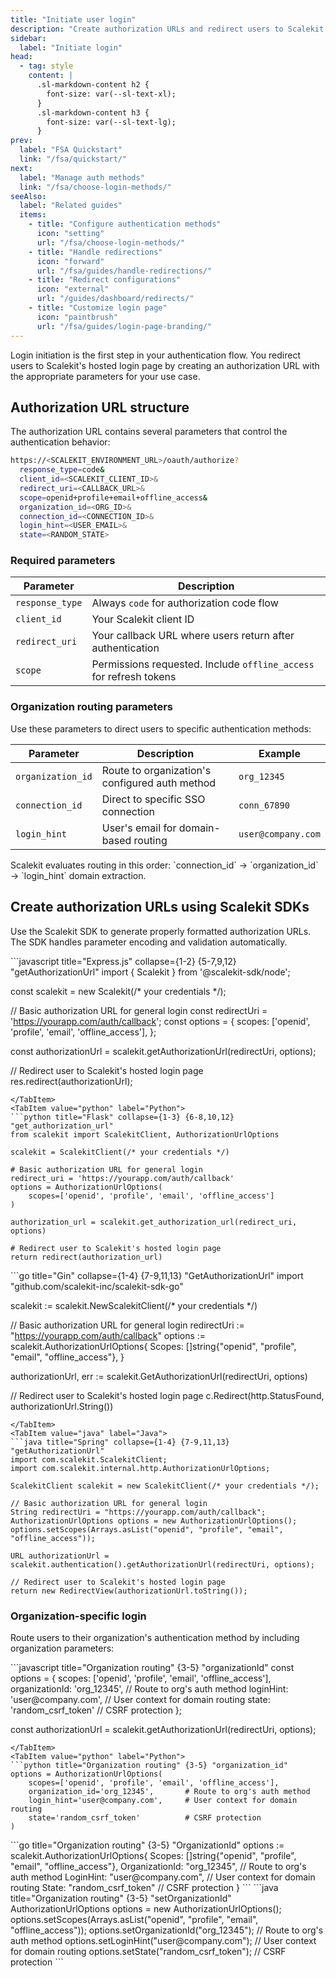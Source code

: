 ```yaml
---
title: "Initiate user login"
description: "Create authorization URLs and redirect users to Scalekit's hosted login page with proper parameters and organization routing."
sidebar:
  label: "Initiate login"
head:
  - tag: style
    content: |
      .sl-markdown-content h2 {
        font-size: var(--sl-text-xl);
      }
      .sl-markdown-content h3 {
        font-size: var(--sl-text-lg);
      }
prev:
  label: "FSA Quickstart"
  link: "/fsa/quickstart/"
next:
  label: "Manage auth methods"
  link: "/fsa/choose-login-methods/"
seeAlso:
  label: "Related guides"
  items:
    - title: "Configure authentication methods"
      icon: "setting"
      url: "/fsa/choose-login-methods/"
    - title: "Handle redirections"
      icon: "forward"
      url: "/fsa/guides/handle-redirections/"
    - title: "Redirect configurations"
      icon: "external"
      url: "/guides/dashboard/redirects/"
    - title: "Customize login page"
      icon: "paintbrush"
      url: "/fsa/guides/login-page-branding/"
---
```


Login initiation is the first step in your authentication flow. You redirect users to Scalekit's hosted login page by creating an authorization URL with the appropriate parameters for your use case.

## Authorization URL structure

The authorization URL contains several parameters that control the authentication behavior:

```sh title="Authorization URL format" showLineNumbers=false
https://<SCALEKIT_ENVIRONMENT_URL>/oauth/authorize?
  response_type=code&
  client_id=<SCALEKIT_CLIENT_ID>&
  redirect_uri=<CALLBACK_URL>&
  scope=openid+profile+email+offline_access&
  organization_id=<ORG_ID>&
  connection_id=<CONNECTION_ID>&
  login_hint=<USER_EMAIL>&
  state=<RANDOM_STATE>
```

### Required parameters

| Parameter | Description |
|-----------|-------------|
| `response_type` | Always `code` for authorization code flow |
| `client_id` | Your Scalekit client ID |
| `redirect_uri` | Your callback URL where users return after authentication |
| `scope` | Permissions requested. Include `offline_access` for refresh tokens |

### Organization routing parameters

Use these parameters to direct users to specific authentication methods:

| Parameter | Description | Example |
|-----------|-------------|---------|
| `organization_id` | Route to organization's configured auth method | `org_12345` |
| `connection_id` | Direct to specific SSO connection | `conn_67890` |
| `login_hint` | User's email for domain-based routing | `user@company.com` |

<Aside type="tip" title="Parameter precedence">
Scalekit evaluates routing in this order: `connection_id` → `organization_id` → `login_hint` domain extraction.
</Aside>

## Create authorization URLs using Scalekit SDKs

Use the Scalekit SDK to generate properly formatted authorization URLs. The SDK handles parameter encoding and validation automatically.

<Tabs syncKey="tech-stack">
<TabItem value="node" label="Node.js">
```javascript title="Express.js" collapse={1-2} {5-7,9,12} "getAuthorizationUrl"
import { Scalekit } from '@scalekit-sdk/node';

const scalekit = new Scalekit(/* your credentials */);

// Basic authorization URL for general login
const redirectUri = 'https://yourapp.com/auth/callback';
const options = {
  scopes: ['openid', 'profile', 'email', 'offline_access'],
};

const authorizationUrl = scalekit.getAuthorizationUrl(redirectUri, options);

// Redirect user to Scalekit's hosted login page
res.redirect(authorizationUrl);
```
</TabItem>
<TabItem value="python" label="Python">
```python title="Flask" collapse={1-3} {6-8,10,12} "get_authorization_url"
from scalekit import ScalekitClient, AuthorizationUrlOptions

scalekit = ScalekitClient(/* your credentials */)

# Basic authorization URL for general login
redirect_uri = 'https://yourapp.com/auth/callback'
options = AuthorizationUrlOptions(
    scopes=['openid', 'profile', 'email', 'offline_access']
)

authorization_url = scalekit.get_authorization_url(redirect_uri, options)

# Redirect user to Scalekit's hosted login page
return redirect(authorization_url)
```
</TabItem>
<TabItem value="go" label="Go">
```go title="Gin" collapse={1-4} {7-9,11,13} "GetAuthorizationUrl"
import "github.com/scalekit-inc/scalekit-sdk-go"

scalekit := scalekit.NewScalekitClient(/* your credentials */)

// Basic authorization URL for general login
redirectUri := "https://yourapp.com/auth/callback"
options := scalekit.AuthorizationUrlOptions{
    Scopes: []string{"openid", "profile", "email", "offline_access"},
}

authorizationUrl, err := scalekit.GetAuthorizationUrl(redirectUri, options)

// Redirect user to Scalekit's hosted login page
c.Redirect(http.StatusFound, authorizationUrl.String())
```
</TabItem>
<TabItem value="java" label="Java">
```java title="Spring" collapse={1-4} {7-9,11,13} "getAuthorizationUrl"
import com.scalekit.ScalekitClient;
import com.scalekit.internal.http.AuthorizationUrlOptions;

ScalekitClient scalekit = new ScalekitClient(/* your credentials */);

// Basic authorization URL for general login
String redirectUri = "https://yourapp.com/auth/callback";
AuthorizationUrlOptions options = new AuthorizationUrlOptions();
options.setScopes(Arrays.asList("openid", "profile", "email", "offline_access"));

URL authorizationUrl = scalekit.authentication().getAuthorizationUrl(redirectUri, options);

// Redirect user to Scalekit's hosted login page
return new RedirectView(authorizationUrl.toString());
```
</TabItem>
</Tabs>

### Organization-specific login

Route users to their organization's authentication method by including organization parameters:

<Tabs syncKey="tech-stack">
<TabItem value="node" label="Node.js">
```javascript title="Organization routing" {3-5} "organizationId"
const options = {
  scopes: ['openid', 'profile', 'email', 'offline_access'],
  organizationId: 'org_12345',        // Route to org's auth method
  loginHint: 'user@company.com',      // User context for domain routing
  state: 'random_csrf_token'          // CSRF protection
};

const authorizationUrl = scalekit.getAuthorizationUrl(redirectUri, options);
```
</TabItem>
<TabItem value="python" label="Python">
```python title="Organization routing" {3-5} "organization_id"
options = AuthorizationUrlOptions(
    scopes=['openid', 'profile', 'email', 'offline_access'],
    organization_id='org_12345',       # Route to org's auth method
    login_hint='user@company.com',     # User context for domain routing
    state='random_csrf_token'          # CSRF protection
)
```
</TabItem>
<TabItem value="go" label="Go">
```go title="Organization routing" {3-5} "OrganizationId"
options := scalekit.AuthorizationUrlOptions{
    Scopes: []string{"openid", "profile", "email", "offline_access"},
    OrganizationId: "org_12345",       // Route to org's auth method
    LoginHint: "user@company.com",     // User context for domain routing
    State: "random_csrf_token"         // CSRF protection
}
```
</TabItem>
<TabItem value="java" label="Java">
```java title="Organization routing" {3-5} "setOrganizationId"
AuthorizationUrlOptions options = new AuthorizationUrlOptions();
options.setScopes(Arrays.asList("openid", "profile", "email", "offline_access"));
options.setOrganizationId("org_12345");        // Route to org's auth method
options.setLoginHint("user@company.com");      // User context for domain routing
options.setState("random_csrf_token");         // CSRF protection
```
</TabItem>
</Tabs>
